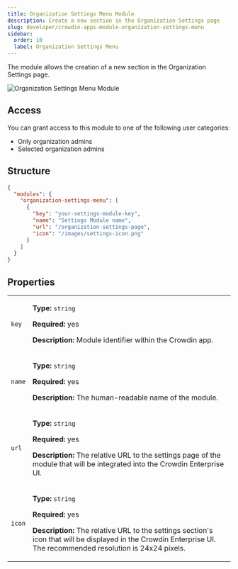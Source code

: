 ```yaml
---
title: Organization Settings Menu Module
description: Create a new section in the Organization Settings page
slug: developer/crowdin-apps-module-organization-settings-menu
sidebar:
  order: 10
  label: Organization Settings Menu
---
```



The module allows the creation of a new section in the Organization Settings page.

<Image src={orgSettingsMenu} alt="Organization Settings Menu Module" />

## Access

You can grant access to this module to one of the following user categories:

* Only organization admins
* Selected organization admins

## Structure

```json title="manifest.json"
{
  "modules": {
    "organization-settings-menu": [
      {
        "key": "your-settings-module-key",
        "name": "Settings Module name",
        "url": "/organization-settings-page",
        "icon": "/images/settings-icon.png"
      }
    ]
  }
}
```

## Properties

<table>
  <tbody>
    <tr>
      <td><code>key</code></td>
      <td>
        <p><strong>Type:</strong> <code>string</code></p>
        <p><strong>Required:</strong> yes</p>
        <p><strong>Description:</strong> Module identifier within the Crowdin app.</p>
      </td>
    </tr>
    <tr>
      <td><code class="whitespace-nowrap">name</code></td>
      <td>
        <p><strong>Type:</strong> <code>string</code></p>
        <p><strong>Required:</strong> yes</p>
        <p><strong>Description:</strong> The human-readable name of the module.</p>
      </td>
    </tr>
    <tr>
      <td><code>url</code></td>
      <td>
        <p><strong>Type:</strong> <code>string</code></p>
        <p><strong>Required:</strong> yes</p>
        <p><strong>Description:</strong> The relative URL to the settings page of the module that will be integrated into the Crowdin Enterprise UI.</p>
      </td>
    </tr>
    <tr>
      <td><code>icon</code></td>
      <td>
        <p><strong>Type:</strong> <code>string</code></p>
        <p><strong>Required:</strong> yes</p>
        <p><strong>Description:</strong> The relative URL to the settings section's icon that will be displayed in the Crowdin Enterprise UI.<br/>
         The recommended resolution is 24x24 pixels.</p>
      </td>
    </tr>
  </tbody>
</table>
